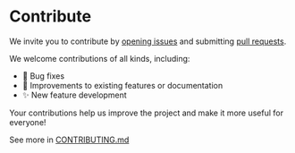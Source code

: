 # Contribute

We invite you to contribute by [opening issues](https://github.com/datalayer/jupyter-mcp-server/issues) and submitting [pull requests](https://github.com/datalayer/jupyter-mcp-server/pulls).

We welcome contributions of all kinds, including:
- 🐛 Bug fixes
- 📝 Improvements to existing features or documentation
- ✨ New feature development

Your contributions help us improve the project and make it more useful for everyone!

See more in [CONTRIBUTING.md](https://github.com/datalayer/jupyter-mcp-server/blob/main/CONTRIBUTING.md)
